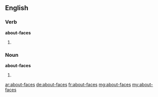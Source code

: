 ==English==

===Verb===
'''about-faces'''

# {{en-third-person singular of|about-face}}

===Noun===
'''about-faces'''

# {{plural of|about-face}}

[[ar:about-faces]]
[[de:about-faces]]
[[fr:about-faces]]
[[mg:about-faces]]
[[my:about-faces]]